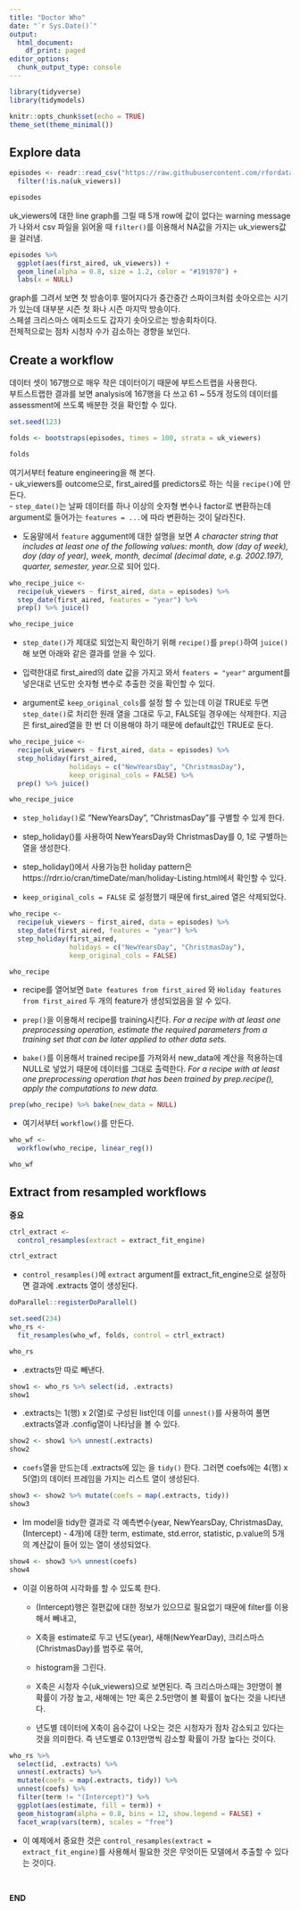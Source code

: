 ```yaml
---
title: "Doctor Who"
date: "`r Sys.Date()`"
output:
  html_document:
    df_print: paged
editor_options:
  chunk_output_type: console
---
```


```r
library(tidyverse)
library(tidymodels)

knitr::opts_chunk$set(echo = TRUE)
theme_set(theme_minimal())

```

## Explore data
```r
episodes <- readr::read_csv("https://raw.githubusercontent.com/rfordatascience/tidytuesday/master/data/2021/2021-11-23/episodes.csv") %>%
  filter(!is.na(uk_viewers))

episodes

```

uk_viewers에 대한 line graph를 그릴 때 5개 row에 값이 없다는 warning message가 나와서 csv 파일을 읽어올 때 `filter()`를 이용해서 NA값을 가지는 uk_viewers값을 걸러냄.  

```r
episodes %>%
  ggplot(aes(first_aired, uk_viewers)) +
  geom_line(alpha = 0.8, size = 1.2, color = "#191970") +
  labs(x = NULL)

```

graph를 그려서 보면 첫 방송이후 떨어지다가 중간중간 스파이크처럼 솟아오르는 시기가 있는데 대부분 시즌 첫 화나 시즌 마지막 방송이다.  
스페셜 크리스마스 에피소드도 갑자기 솟아오르는 방송회차이다.  
전체적으로는 점차 시청자 수가 감소하는 경향을 보인다.  

## Create a workflow  

데이터 셋이 167행으로 매우 작은 데이터이기 때문에 부트스트랩을 사용한다.  
부트스트랩한 결과를 보면 analysis에 167행을 다 쓰고 61 ~ 55개 정도의 데이터를 assessment에 쓰도록 배분한 것을 확인할 수 있다.  

```r
set.seed(123)

folds <- bootstraps(episodes, times = 100, strata = uk_viewers)

folds

```

여기서부터 feature engineering을 해 본다.  
- uk_viewers를 outcome으로, first_aired를 predictors로 하는 식을 `recipe()`에 만든다.  
- `step_date()`는 날짜 데이터를 하나 이상의 숫자형 변수나 factor로 변환하는데 argument로 들어가는 `features = ...`에 따라 변환하는 것이 달라진다.  

- 도움말에서 `feature` aggument에 대한 설명을 보면 *A character string that includes at least one of the following values: month, dow (day of week), doy (day of year), week, month, decimal (decimal date, e.g. 2002.197), quarter, semester, year.*으로 되어 있다.  

```r
who_recipe_juice <- 
  recipe(uk_viewers ~ first_aired, data = episodes) %>% 
  step_date(first_aired, features = "year") %>% 
  prep() %>% juice()

who_recipe_juice

```

- `step_date()`가 제대로 되었는지 확인하기 위해 `recipe()`를 `prep()`하여 `juice()`해 보면 아래와 같은 결과를 얻을 수 있다. 

<!-- > who_recipe_juice -->
<!-- # A tibble: 167 x 3 -->
<!--    first_aired uk_viewers first_aired_year -->
<!--    <date>           <dbl>            <dbl> -->
<!--  1 2005-03-26       10.8              2005 -->
<!--  2 2005-04-02        7.97             2005 -->
<!--  3 2005-04-09        8.86             2005 -->
<!--  4 2005-04-16        7.63             2005 -->
<!--  5 2005-04-23        7.98             2005 -->
<!--  6 2005-04-30        8.63             2005 -->
<!--  7 2005-05-07        8.01             2005 -->
<!--  8 2005-05-14        8.06             2005 -->
<!--  9 2005-05-21        7.11             2005 -->
<!-- 10 2005-05-28        6.86             2005 -->
<!-- # ... with 157 more rows -->

- 입력한대로 first_aired의 date 값을 가지고 와서 `featers = "year"` argument를 넣은대로 년도만 숫자형 변수로 추출한 것을 확인할 수 있다.  

- argument로 `keep_original_cols`를 설정 할 수 있는데 이걸 TRUE로 두면 `step_date()`로 처리한 원래 열을 그대로 두고, FALSE일 경우에는 삭제한다. 지금은 first_aired열을 한 번 더 이용해야 하기 때문에 default값인 TRUE로 둔다. 

```r
who_recipe_juice <- 
  recipe(uk_viewers ~ first_aired, data = episodes) %>% 
  step_holiday(first_aired,
               holidays = c("NewYearsDay", "ChristmasDay"),
               keep_original_cols = FALSE) %>% 
  prep() %>% juice()

who_recipe_juice

```

- `step_holiday()`로 "NewYearsDay", "ChristmasDay"를 구별할 수 있게 한다.  

<!-- > who_recipe_juice -->
<!-- # A tibble: 167 x 3 -->
<!--    uk_viewers first_aired_NewYearsDay first_aired_ChristmasDay -->
<!--         <dbl>                   <dbl>                    <dbl> -->
<!--  1      10.8                        0                        0 -->
<!--  2       7.97                       0                        0 -->
<!--  3       8.86                       0                        0 -->
<!--  4       7.63                       0                        0 -->
<!--  5       7.98                       0                        0 -->
<!--  6       8.63                       0                        0 -->
<!--  7       8.01                       0                        0 -->
<!--  8       8.06                       0                        0 -->
<!--  9       7.11                       0                        0 -->
<!-- 10       6.86                       0                        0 -->
<!-- # ... with 157 more rows -->

- step_holiday()를 사용하여 NewYearsDay와 ChristmasDay를 0, 1로 구별하는 열을 생성한다.  

- step_holiday()에서 사용가능한 holiday pattern은 https://rdrr.io/cran/timeDate/man/holiday-Listing.html에서 확인할 수 있다.  

- `keep_original_cols = FALSE` 로 설정했기 때문에 first_aired 열은 삭제되었다.  

```r
who_recipe <- 
  recipe(uk_viewers ~ first_aired, data = episodes) %>% 
  step_date(first_aired, features = "year") %>% 
  step_holiday(first_aired,
               holidays = c("NewYearsDay", "ChristmasDay"),
               keep_original_cols = FALSE)

who_recipe

```

<!-- > who_recipe -->
<!-- Recipe -->

<!-- Inputs: -->

<!--       role #variables -->
<!--    outcome          1 -->
<!--  predictor          1 -->

<!-- Operations: -->

<!-- Date features from first_aired -->
<!-- Holiday features from first_aired -->

- recipe를 열어보면 `Date features from first_aired` 와 `Holiday features from first_aired` 두 개의 feature가 생성되었음을 알 수 있다.  

- `prep()`을 이용해서 recipe를 training시킨다. *For a recipe with at least one preprocessing operation, estimate the required parameters from a training set that can be later applied to other data sets.*

- `bake()`를 이용해서 trained recipe를 가져와서 new_data에 계산을 적용하는데 NULL로 넣었기 때문에 데이터를 그대로 출력한다.  *For a recipe with at least one preprocessing operation that has been trained by prep.recipe(), apply the computations to new data.*

```r
prep(who_recipe) %>% bake(new_data = NULL)

```

- 여기서부터 `workflow()`를 만든다.  

```r
who_wf <- 
  workflow(who_recipe, linear_reg())

who_wf

```


## Extract from resampled workflows

**중요**  

```r
ctrl_extract <- 
  control_resamples(extract = extract_fit_engine)

ctrl_extract

```

- `control_resamples()`에 `extract` argument를 extract_fit_engine으로 설정하면 결과에 .extracts 열이 생성된다.  

```r
doParallel::registerDoParallel()

set.seed(234)
who_rs <- 
  fit_resamples(who_wf, folds, control = ctrl_extract)

who_rs


```

- .extracts만 따로 빼낸다.

```r
show1 <- who_rs %>% select(id, .extracts)
show1
```

- .extracts는 1(행) x 2(열)로 구성된 list인데 이를 `unnest()`를 사용하여 풀면 .extracts열과 .config열이 나타남을 볼 수 있다.  

```r
show2 <- show1 %>% unnest(.extracts)
show2
```

- `coefs`열을 만드는데 .extracts에 있는 <lm>을 `tidy()` 한다. 그러면 coefs에는 4(행) x 5(열)의 데이터 프레임을 가지는 리스트 열이 생성된다.  

```r
show3 <- show2 %>% mutate(coefs = map(.extracts, tidy))
show3
```

- lm model을 tidy한 결과로 각 예측변수(year, NewYearsDay, ChristmasDay, (Intercept) - 4개)에 대한 term, estimate, std.error, statistic, p.value의 5개의 계산값이 들어 있는 열이 생성되었다.  

```r
show4 <- show3 %>% unnest(coefs)
show4
```

- 이걸 이용하여 시각화를 할 수 있도록 한다.

  - (Intercept)행은 절편값에 대한 정보가 있으므로 필요없기 때문에 filter를 이용해서 빼내고,
  
  - X축을 estimate로 두고 년도(year), 새해(NewYearDay), 크리스마스(ChristmasDay)를 범주로 묶어,
  
  - histogram을 그린다. 
  
  - X축은 시청자 수(uk_viewers)으로 보면된다. 즉 크리스마스때는 3만명이 볼 확률이 가장 높고, 새해에는 1만 혹은 2.5만명이 볼 확률이 높다는 것을 나타낸다.  
  
  - 년도별 데이터에 X축이 음수값이 나오는 것은 시청자가 점차 감소되고 있다는 것을 의미한다. 즉 년도별로 0.13만명씩 감소할 확률이 가장 높다는 것이다.  

```r
who_rs %>% 
  select(id, .extracts) %>% 
  unnest(.extracts) %>% 
  mutate(coefs = map(.extracts, tidy)) %>% 
  unnest(coefs) %>% 
  filter(term != "(Intercept)") %>% 
  ggplot(aes(estimate, fill = term)) +
  geom_histogram(alpha = 0.8, bins = 12, show.legend = FALSE) + 
  facet_wrap(vars(term), scales = "free")

```

- 이 예제에서 중요한 것은 `control_resamples(extract = extract_fit_engine)`를 사용해서 필요한 것은 무엇이든 모델에서 추출할 수 있다는 것이다.  



  <br>  

**END**

  <br>  

